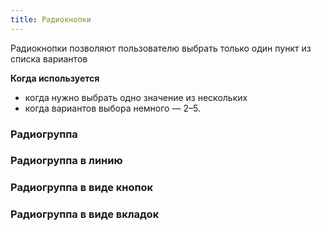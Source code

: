 ```yaml
---
title: Радиокнопки
---
```


Радиокнопки позволяют пользователю выбрать только один пункт из списка вариантов

**Когда используется**

- когда нужно выбрать одно значение из нескольких
- когда вариантов выбора немного — 2–5.

### Радиогруппа
<Sandbox height={200} projectId="uxcomponents_radio_group_column" />

### Радиогруппа в линию
<Sandbox height={150} projectId="uxcomponents_radio_group_inline" />

### Радиогруппа в виде кнопок
<Sandbox height={150} projectId="uxcomponents_radio_buttons" />

### Радиогруппа в виде вкладок
<Sandbox height={350} projectId="uxcomponents_radio_tabs" />

